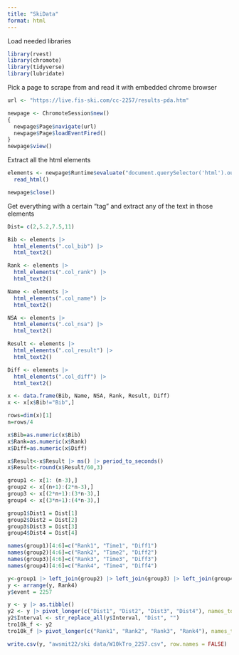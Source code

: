 ```yaml
---
title: "SkiData"
format: html
---
```


Load needed libraries

```r
library(rvest)
library(chromote)
library(tidyverse)
library(lubridate)
```

Pick a page to scrape from and read it with embedded chrome browser

```r
url <- "https://live.fis-ski.com/cc-2257/results-pda.htm"

newpage <- ChromoteSession$new()
{
  newpage$Page$navigate(url)
  newpage$Page$loadEventFired()
}
newpage$view()
```

Extract all the html elements

```r
elements <- newpage$Runtime$evaluate("document.querySelector('html').outerHTML")$result$value |>
  read_html()
```

```r
newpage$close()
```

Get everything with a certain "tag" and extract any of the text in those elements

```r
Dist= c(2,5.2,7.5,11)

Bib <- elements |>
  html_elements(".col_bib") |>
  html_text2()

Rank <- elements |>
  html_elements(".col_rank") |>
  html_text2()

Name <- elements |>
  html_elements(".col_name") |>
  html_text2()

NSA <- elements |>
  html_elements(".col_nsa") |>
  html_text2()

Result <- elements |>
  html_elements(".col_result") |>
  html_text2()

Diff <- elements |>
  html_elements(".col_diff") |>
  html_text2()
```

```r
x <- data.frame(Bib, Name, NSA, Rank, Result, Diff)
x <- x[x$Bib!="Bib",]
```

```r
rows=dim(x)[1]
n=rows/4

x$Bib=as.numeric(x$Bib)
x$Rank=as.numeric(x$Rank)
x$Diff=as.numeric(x$Diff)

x$Result<-x$Result |> ms() |> period_to_seconds()
x$Result<-round(x$Result/60,3)

group1 <- x[1: (n-3),]
group2 <- x[(n+1):(2*n-3),]
group3 <- x[(2*n+1):(3*n-3),]
group4 <- x[(3*n+1):(4*n-3),]

group1$Dist1 = Dist[1]
group2$Dist2 = Dist[2]
group3$Dist3 = Dist[3]
group4$Dist4 = Dist[4]

names(group1)[4:6]=c("Rank1", "Time1", "Diff1")
names(group2)[4:6]=c("Rank2", "Time2", "Diff2")
names(group3)[4:6]=c("Rank3", "Time3", "Diff3")
names(group4)[4:6]=c("Rank4", "Time4", "Diff4")

```

```r
y<-group1 |> left_join(group2) |> left_join(group3) |> left_join(group4)
y <- arrange(y, Rank4)
y$event = 2257
```

```r
y <- y |> as.tibble()
y2 <- y |> pivot_longer(c("Dist1", "Dist2", "Dist3", "Dist4"), names_to = "Interval", values_to = "Distance") 
y2$Interval <- str_replace_all(y$Interval, "Dist", "")
tro10k_f <- y2
tro10k_f |> pivot_longer(c("Rank1", "Rank2", "Rank3", "Rank4"), names_to = "Rank", values_to = "Rank") 
```

```r
write.csv(y, "awsmit22/ski data/W10kTro_2257.csv", row.names = FALSE)
```


